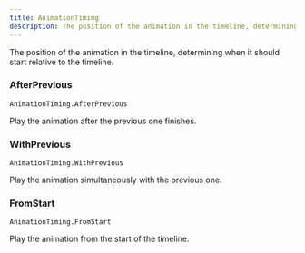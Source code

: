 ```yaml
---
title: AnimationTiming
description: The position of the animation in the timeline, determining when it should start relative to the timeline.
---
```


The position of the animation in the timeline, determining when it should start relative to the timeline.

### AfterPrevious

`AnimationTiming.AfterPrevious`

Play the animation after the previous one finishes.

### WithPrevious

`AnimationTiming.WithPrevious`

Play the animation simultaneously with the previous one.

### FromStart

`AnimationTiming.FromStart`

Play the animation from the start of the timeline.
